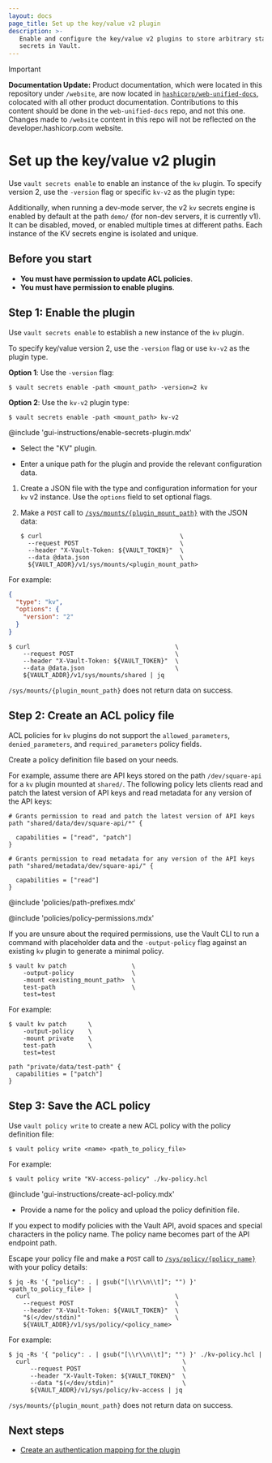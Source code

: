 ```yaml
---
layout: docs
page_title: Set up the key/value v2 plugin
description: >-
   Enable and configure the key/value v2 plugins to store arbitrary static
   secrets in Vault.
---
```


> [!IMPORTANT]  
> **Documentation Update:** Product documentation, which were located in this repository under `/website`, are now located in [`hashicorp/web-unified-docs`](https://github.com/hashicorp/web-unified-docs), colocated with all other product documentation. Contributions to this content should be done in the `web-unified-docs` repo, and not this one. Changes made to `/website` content in this repo will not be reflected on the developer.hashicorp.com website.

# Set up the key/value v2 plugin

Use `vault secrets enable` to enable an instance of the `kv` plugin. To specify
version 2, use the `-version` flag or specific `kv-v2` as the plugin type:

Additionally, when running a dev-mode server, the v2 `kv` secrets engine is enabled by default at the
path `demo/` (for non-dev servers, it is currently v1). It can be disabled, moved, or enabled multiple times at
different paths. Each instance of the KV secrets engine is isolated and unique.


## Before you start 

- **You must have permission to update ACL policies**.
- **You must have permission to enable plugins**.



## Step 1: Enable the plugin


<Tabs>

<Tab heading="CLI" group="cli">

Use `vault secrets enable` to establish a new instance of the `kv` plugin.

To specify key/value version 2, use the `-version` flag or use `kv-v2` as the
plugin type.


**Option 1**: Use the `-version` flag:

```shell-session
$ vault secrets enable -path <mount_path> -version=2 kv
```

**Option 2**: Use the `kv-v2` plugin type:

```shell-session
$ vault secrets enable -path <mount_path> kv-v2
```

</Tab>

<Tab heading="GUI" group="gui">

@include 'gui-instructions/enable-secrets-plugin.mdx'

- Select the "KV" plugin.

- Enter a unique path for the plugin and provide the relevant configuration
  data.

</Tab>

<Tab heading="API" group="api">

1. Create a JSON file with the type and configuration information for your `kv`
v2 instance. Use the `options` field to set optional flags.

1. Make a `POST` call to
   [`/sys/mounts/{plugin_mount_path}`](/vault/api-docs/system/mounts#enable-secrets-engine)
   with the JSON data:
    ```shell-session
    $ curl                                      \
      --request POST                            \
      --header "X-Vault-Token: ${VAULT_TOKEN}"  \
      --data @data.json                         \
      ${VAULT_ADDR}/v1/sys/mounts/<plugin_mount_path>
    ```


For example:


<CodeBlockConfig hideClipboard="true">

```json
{
  "type": "kv",
  "options": {
    "version": "2"
  }
}
```

</CodeBlockConfig>

<CodeBlockConfig hideClipboard="true">

```shell-session
$ curl                                        \
    --request POST                            \
    --header "X-Vault-Token: ${VAULT_TOKEN}"  \
    --data @data.json                         \
    ${VAULT_ADDR}/v1/sys/mounts/shared | jq
```

</CodeBlockConfig>

`/sys/mounts/{plugin_mount_path}` does not return data on success.

</Tab>

</Tabs>



## Step 2: Create an ACL policy file

<Note>

  ACL policies for `kv` plugins do not support the `allowed_parameters`,
  `denied_parameters`, and `required_parameters` policy fields.

</Note>

Create a policy definition file based on your needs.

For example, assume there are API keys stored on the path `/dev/square-api` for
a `kv` plugin mounted at `shared/`. The following policy lets clients read and
patch the latest version of API keys and read metadata for any version of the
API keys:

```hcl
# Grants permission to read and patch the latest version of API keys
path "shared/data/dev/square-api/*" {

  capabilities = ["read", "patch"]
}

# Grants permission to read metadata for any version of the API keys
path "shared/metadata/dev/square-api/" {

  capabilities = ["read"]
}
```

<Tabs>

<Tab heading="Available path prefixes">

@include 'policies/path-prefixes.mdx'

</Tab>

<Tab heading="Available permissions">

@include 'policies/policy-permissions.mdx'

</Tab>

</Tabs>

If you are unsure about the required permissions, use the Vault CLI to run a
command with placeholder data and the `-output-policy` flag against an existing
`kv` plugin to generate a minimal policy. 

<CodeBlockConfig highlight="2">

```shell-session
$ vault kv patch                  \
    -output-policy                \
    -mount <existing_mount_path>  \
    test-path                     \
    test=test
```

</CodeBlockConfig>

For example:

<CodeBlockConfig hideClipboard="true">

```shell-session
$ vault kv patch      \
    -output-policy    \
    -mount private    \
    test-path         \
    test=test

path "private/data/test-path" {
  capabilities = ["patch"]
}
```

</CodeBlockConfig>

## Step 3: Save the ACL policy

<Tabs>

<Tab heading="CLI" group="cli">

Use `vault policy write` to create a new ACL policy with the policy definition
file:

```shell-session
$ vault policy write <name> <path_to_policy_file>
```

For example:

<CodeBlockConfig hideClipboard="true">

```shell-session
$ vault policy write "KV-access-policy" ./kv-policy.hcl
```

</CodeBlockConfig>

</Tab>

<Tab heading="GUI" group="gui">

@include 'gui-instructions/create-acl-policy.mdx'

- Provide a name for the policy and upload the policy definition file.

<Tip>

If you expect to modify policies with the Vault API, avoid spaces and special
characters in the policy name. The policy name becomes part of the API endpoint
path.

</Tip>

</Tab>

<Tab heading="API" group="api">

Escape your policy file and make a `POST` call to
[`/sys/policy/{policy_name}`](/vault/api-docs/system/policy#create-update-policy)
with your policy details:

```shell-session
$ jq -Rs '{ "policy": . | gsub("[\\r\\n\\t]"; "") }' <path_to_policy_file> |
  curl                                        \
    --request POST                            \
    --header "X-Vault-Token: ${VAULT_TOKEN}"  \
    "$(</dev/stdin)"                          \
    ${VAULT_ADDR}/v1/sys/policy/<policy_name>
```

For example:

<CodeBlockConfig hideClipboard="true">

```shell-session
$ jq -Rs '{ "policy": . | gsub("[\\r\\n\\t]"; "") }' ./kv-policy.hcl |
  curl                                          \
      --request POST                            \
      --header "X-Vault-Token: ${VAULT_TOKEN}"  \
      --data "$(</dev/stdin)"                   \
      ${VAULT_ADDR}/v1/sys/policy/kv-access | jq
```

</CodeBlockConfig>

`/sys/mounts/{plugin_mount_path}` does not return data on success.

</Tab>

</Tabs>



## Next steps 

- [Create an authentication mapping for the plugin](/vault/docs/concepts/policies#associating-policies)
